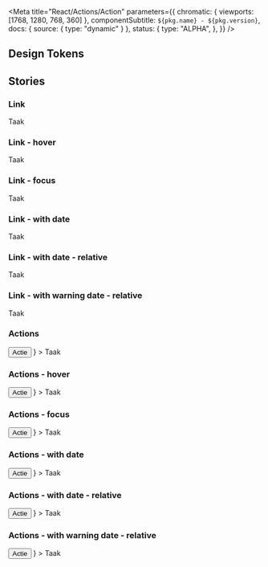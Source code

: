 

<Meta
  title="React/Actions/Action"
  parameters={{
    chromatic: { viewports: [1768, 1280, 768, 360] },
    componentSubtitle: `${pkg.name} - ${pkg.version}`,
    docs: { source: { type: "dynamic" } },
    status: {
      type: "ALPHA",
    },
  }}
/>

<Description markdown={readme} />

## Design Tokens

<DesignTokenDocBlock categoryName="Action" viewType="table" />

## Stories

### Link

<Canvas>
  <Story name="Link">
    <Action link="#example">Taak</Action>
  </Story>
</Canvas>

### Link - hover

<Canvas>
  <Story name="Link - hover">
    <Action link="#example" classNameName="denhaag-action--hover">
      Taak
    </Action>
  </Story>
</Canvas>

### Link - focus

<Canvas>
  <Story name="Link - focus">
    <Action link="#example" classNameName="denhaag-action--focus">
      Taak
    </Action>
  </Story>
</Canvas>

### Link - with date

<Canvas>
  <Story name="Link - with date">
    <Action link="#example" deadline={new Date().setDate(new Date().getDate() + 1)}>
      Taak
    </Action>
  </Story>
</Canvas>

### Link - with date - relative

<Canvas>
  <Story name="Link - with date - relative">
    <Action link="#example" deadline={new Date().setDate(new Date().getDate() + 5)} relativeDate>
      Taak
    </Action>
  </Story>
</Canvas>

### Link - with warning date - relative

<Canvas>
  <Story name="Link - with warning date - relative">
    <Action link="#example" deadline={new Date().setDate(new Date().getDate() + 2)} relativeDate>
      Taak
    </Action>
  </Story>
</Canvas>

### Actions

<Canvas>
  <Story name="Actions">
    <Action
      actions={
        <Link href="#example">
          <Button>Actie</Button>
        </Link>
      }
    >
      Taak
    </Action>
  </Story>
</Canvas>

### Actions - hover

<Canvas>
  <Story name="Actions - hover">
    <Action
      actions={
        <Link href="#example">
          <Button className="denhaag-button--hover">Actie</Button>
        </Link>
      }
    >
      Taak
    </Action>
  </Story>
</Canvas>

### Actions - focus

<Canvas>
  <Story name="Actions - focus">
    <Action
      actions={
        <Link href="#example">
          <Button className="denhaag-button--focus">Actie</Button>
        </Link>
      }
    >
      Taak
    </Action>
  </Story>
</Canvas>

### Actions - with date

<Canvas>
  <Story name="Actions - with date">
    <Action
      deadline={new Date().setDate(new Date().getDate() + 1)}
      actions={
        <Link href="#example">
          <Button>Actie</Button>
        </Link>
      }
    >
      Taak
    </Action>
  </Story>
</Canvas>

### Actions - with date - relative

<Canvas>
  <Story name="Actions - with date - relative">
    <Action
      relativeDate
      deadline={new Date().setDate(new Date().getDate() + 5)}
      actions={
        <Link href="#example">
          <Button>Actie</Button>
        </Link>
      }
    >
      Taak
    </Action>
  </Story>
</Canvas>

### Actions - with warning date - relative

<Canvas>
  <Story name="Actions - with warning date - relative">
    <Action
      relativeDate
      deadline={new Date().setDate(new Date().getDate() + 2)}
      actions={
        <Link href="#example">
          <Button>Actie</Button>
        </Link>
      }
    >
      Taak
    </Action>
  </Story>
</Canvas>
